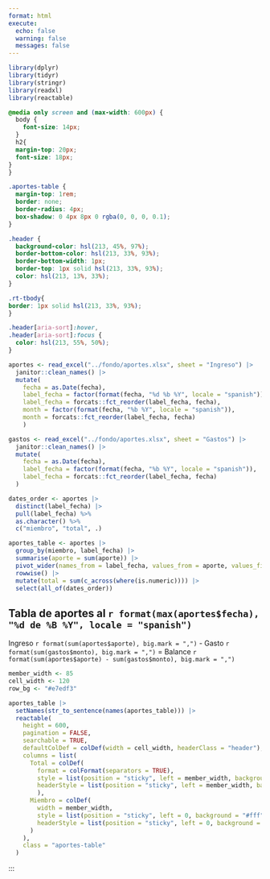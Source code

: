 ```yaml
---
format: html
execute:
  echo: false
  warning: false
  messages: false
---
```


```r
library(dplyr)
library(tidyr)
library(stringr)
library(readxl)
library(reactable)
```

```css
@media only screen and (max-width: 600px) {
  body {
    font-size: 14px;
  }
  h2{
  margin-top: 20px;
  font-size: 18px;
}
}

.aportes-table {
  margin-top: 1rem;
  border: none;
  border-radius: 4px;
  box-shadow: 0 4px 8px 0 rgba(0, 0, 0, 0.1);
}

.header {
  background-color: hsl(213, 45%, 97%);
  border-bottom-color: hsl(213, 33%, 93%);
  border-bottom-width: 1px;
  border-top: 1px solid hsl(213, 33%, 93%);
  color: hsl(213, 13%, 33%);
}

.rt-tbody{
border: 1px solid hsl(213, 33%, 93%);
}

.header[aria-sort]:hover,
.header[aria-sort]:focus {
  color: hsl(213, 55%, 50%);
}

```


```r
aportes <- read_excel("../fondo/aportes.xlsx", sheet = "Ingreso") |>
  janitor::clean_names() |>
  mutate(
    fecha = as.Date(fecha),
    label_fecha = factor(format(fecha, "%d %b %Y", locale = "spanish")),
    label_fecha = forcats::fct_reorder(label_fecha, fecha),
    month = factor(format(fecha, "%b %Y", locale = "spanish")),
    month = forcats::fct_reorder(label_fecha, fecha)
    )

gastos <- read_excel("../fondo/aportes.xlsx", sheet = "Gastos") |>
  janitor::clean_names() |>
  mutate(
    fecha = as.Date(fecha),
    label_fecha = factor(format(fecha, "%b %Y", locale = "spanish")),
    label_fecha = forcats::fct_reorder(label_fecha, fecha)
  )
```


```r
dates_order <- aportes |>
  distinct(label_fecha) |>
  pull(label_fecha) %>%
  as.character() %>%
  c("miembro", "total", .)

aportes_table <- aportes |>
  group_by(miembro, label_fecha) |>
  summarise(aporte = sum(aporte)) |> 
  pivot_wider(names_from = label_fecha, values_from = aporte, values_fill = 0) |>
  rowwise() |>
  mutate(total = sum(c_across(where(is.numeric)))) |>
  select(all_of(dates_order))
```

## Tabla de aportes al `r format(max(aportes$fecha), "%d de %B %Y", locale = "spanish")` {.column-page}

::: {d-flex}
<span class="badge bg-success">Ingreso `r format(sum(aportes$aporte), big.mark = ",")`</span> -
<span class="badge bg-danger">Gasto `r format(sum(gastos$monto), big.mark = ",")`</span> =
<span class="badge bg-primary">Balance `r format(sum(aportes$aporte) - sum(gastos$monto), big.mark = ",")`</span>
:::


```r
member_width <- 85
cell_width <- 120
row_bg <- "#e7edf3"

aportes_table |>
  setNames(str_to_sentence(names(aportes_table))) |> 
  reactable(
    height = 600,
    pagination = FALSE,
    searchable = TRUE,
    defaultColDef = colDef(width = cell_width, headerClass = "header"),
    columns = list(
      Total = colDef(
        format = colFormat(separators = TRUE),
        style = list(position = "sticky", left = member_width, background = "#fff", zIndex = 1),
        headerStyle = list(position = "sticky", left = member_width, background = row_bg, zIndex = 1)
        ),
      Miembro = colDef(
        width = member_width,
        style = list(position = "sticky", left = 0, background = "#fff", zIndex = 1),
        headerStyle = list(position = "sticky", left = 0, background = row_bg, zIndex = 1)
      )
    ),
    class = "aportes-table"
  )
```

:::

